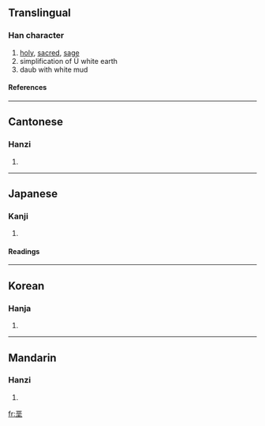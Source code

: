 {{see|堊|聖}}

==Translingual==
===Han character===
{{Han char|rn=32|rad=土|as=06|sn=9|four=|canj=一金土 (MCG)}}
# [[holy]], [[sacred]], [[sage]]
# simplification of Ü white earth
# daub with white mud
====References====
{{Han ref|kx=0228.291|dkj=05085|hdz=10437.100|uh=57A9|ud=22441}}
----
==Cantonese==
===Hanzi===
{{yue-hanzi|jyut=|y=ok3}}
# {{defn|Cantonese}}
----
==Japanese==
===Kanji===
{{ja-kanji|grade=|rs=土06}}
# {{defn|Japanese}} 
====Readings====
{{ja-readings|on=[[せい]] (sei), [[しょう]] (shō)|kun=[[ひじり]] (hijiri)}}
----
==Korean==
===Hanja===
{{ko-hanja|hangeul=성|rv=seong|mr=sŏng}}
# {{defn|Korean}}
----
==Mandarin==
===Hanzi===
{{cmn-hanzi|tra=堊|pin=[[è]] ([[e4]])|wg=o<sup>4</sup>}}
# {{defn|Mandarin}}

[[fr:垩]]